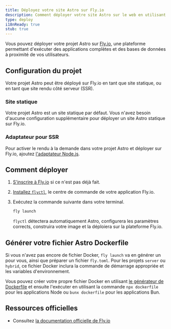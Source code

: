 ```yaml
---
title: Déployez votre site Astro sur Fly.io
description: Comment déployer votre site Astro sur le web en utilisant Fly.io.
type: deploy
i18nReady: true
stub: true
---
```


Vous pouvez déployer votre projet Astro sur [Fly.io](https://fly.io/), une plateforme permettant d'exécuter des applications complètes et des bases de données à proximité de vos utilisateurs.

## Configuration du projet

Votre projet Astro peut être déployé sur Fly.io en tant que site statique, ou en tant que site rendu côté serveur (SSR).

### Site statique

Votre projet Astro est un site statique par défaut. Vous n'avez besoin d'aucune configuration supplémentaire pour déployer un site Astro statique sur Fly.io.

### Adaptateur pour SSR

Pour activer le rendu à la demande dans votre projet Astro et déployer sur Fly.io, ajoutez [l'adaptateur Node.js](/fr/guides/integrations-guide/node/).

## Comment déployer

1. [S'inscrire à Fly.io](https://fly.io/docs/getting-started/log-in-to-fly/#first-time-or-no-fly-account-sign-up-for-fly) si ce n'est pas déjà fait.
2. [Installez `flyctl`](https://fly.io/docs/hands-on/install-flyctl/), le centre de commande de votre application Fly.io.
3. Exécutez la commande suivante dans votre terminal.

    ```bash
    fly launch
    ```

    `flyctl` détectera automatiquement Astro, configurera les paramètres corrects, construira votre image et la déploiera sur la plateforme Fly.io.

## Générer votre fichier Astro Dockerfile

Si vous n'avez pas encore de fichier Docker, `fly launch` va en générer un pour vous, ainsi que préparer un fichier `fly.toml`. Pour les projets `server` ou `hybrid`, ce fichier Docker inclura la commande de démarrage appropriée et les variables d'environnement.

Vous pouvez créer votre propre fichier Docker en utilisant [le générateur de Dockerfile](https://www.npmjs.com/package/@flydotio/dockerfile) et ensuite l'exécuter en utilisant la commande `npx dockerfile` pour les applications Node ou `bunx dockerfile` pour les applications Bun.

## Ressources officielles

- Consultez [la documentation officielle de Fly.io](https://fly.io/docs/js/frameworks/astro/)
